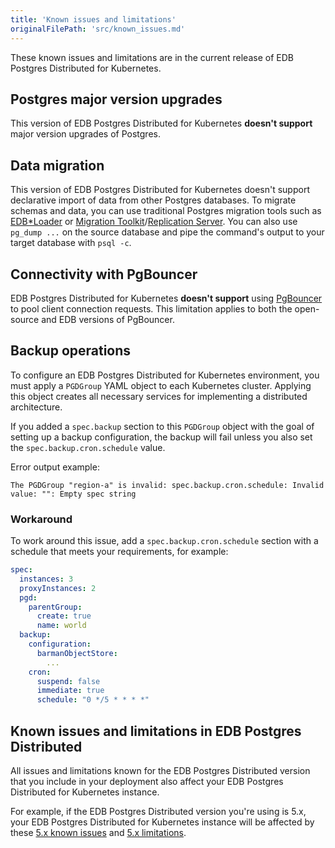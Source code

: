 ```yaml
---
title: 'Known issues and limitations'
originalFilePath: 'src/known_issues.md'
---
```


These known issues and limitations are in the current release of EDB Postgres Distributed for Kubernetes. 

## Postgres major version upgrades

This version of EDB Postgres Distributed for Kubernetes **doesn't support** major version upgrades of Postgres.

## Data migration

This version of EDB Postgres Distributed for Kubernetes doesn't support declarative import of data from other Postgres databases.
To migrate schemas and data, you can use traditional Postgres migration tools such as [EDB\*Loader](/pgd/latest/data_migration/edbloader/) or [Migration Toolkit](/migration_toolkit/latest/)/[Replication Server](/eprs/latest/).
You can also use `pg_dump ...` on the source database and pipe the command's output to your target database with `psql -c`.

## Connectivity with PgBouncer

EDB Postgres Distributed for Kubernetes **doesn't support** using [PgBouncer](/pgbouncer/latest/) to pool client connection requests. 
This limitation applies to both the open-source and EDB versions of PgBouncer.

## Backup operations

To configure an EDB Postgres Distributed for Kubernetes environment, you must apply a `PGDGroup` YAML object to each Kubernetes cluster. Applying this object
creates all necessary services for implementing a distributed architecture. 

If you added a `spec.backup` section to this `PGDGroup` object with the goal of setting up a backup configuration, 
the backup will fail unless you also set the `spec.backup.cron.schedule` value. 

Error output example:

```
The PGDGroup "region-a" is invalid: spec.backup.cron.schedule: Invalid value: "": Empty spec string
```

### Workaround

To work around this issue, add a `spec.backup.cron.schedule` section with a schedule that meets your requirements, for example: 

```yaml
spec:  
  instances: 3  
  proxyInstances: 2  
  pgd:  
    parentGroup:  
      create: true  
      name: world  
  backup:  
    configuration:  
      barmanObjectStore:  
        ...  
    cron:  
      suspend: false  
      immediate: true  
      schedule: "0 */5 * * * *"
```

## Known issues and limitations in EDB Postgres Distributed

All issues and limitations known for the EDB Postgres Distributed version that you include in your deployment also affect 
your EDB Postgres Distributed for Kubernetes instance.

For example, if the EDB Postgres Distributed version you're using is 5.x, your EDB Postgres Distributed for Kubernetes 
instance will be affected by these [5.x known issues](/pgd/latest/known_issues/) and [5.x limitations](/pgd/latest/planning/limitations/).
